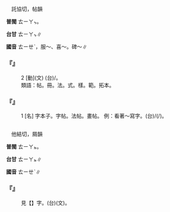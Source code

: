 
=={{ruby|帖|ㄊㄧㄝˋ}}==

　託協切，帖韻

'''普閩''' <rt>ㄊㄧㄚㆴ</rt>。

'''台甘''' <rt>ㄊㄧㄚㆴ</rt>∥

'''國音''' <rt>ㄊㄧㄝˋ</rt>{{ruby|。|ㄊㄧㄝ}}，服～{{ruby|。|ㄊㄧㄝˇ}}、喜～。碑～∥

    

==='''『{{ruby|帖|ㄊㄧㄝˋ}}』'''===
:2  [動](文) (台){{ruby|寫|ㄒㄧㄚˋ}}{{ruby|字|ㄌㄧ˫/ㆢㄧ˫}}{{ruby|站|ㄉㄧㆰ˪}}{{ruby|絹|ㄍㄧㄣ˪}}{{ruby|帛|ㄅㆤㆷ ͘}}{{ruby|裏|ㄌㄧㄣ˪}}/{{ruby|站|ㄉㄧㆰ˪}}{{ruby|綢|ㄉㄧㄨˊ}}{{ruby|仔|ㄚ}}{{ruby|布|ㄅㆦ˪}}{{ruby|寫|ㄒㄧㄚˋ}}{{ruby|字|ㄌㄧ˫/ㆢㄧ˫}}。
:類語：帖。冊。法。式。樣。範。拓本。
:
    

==='''『{{ruby|帖|ㄊㄧㄝˋ}}』'''===
:1  [名] 字本子。字帖。法帖。畫帖。 例：看著～寫字。(台){{ruby|看|ㄎㄨㆩ˪}}{{ruby|字|ㄌㄧ˫/ㆢㄧ˫}}{{ruby|帖|ㄊㄧㄚㆴ}}/{{ruby|法|ㄏㄨㄚㆵ}}{{ruby|帖|ㄊㄧㄚㆴ}}{{ruby|寫|ㄒㄧㄚˋ}}{{ruby|字|ㄌㄧ˫/ㆢㄧ˫}}(/{{ruby|練|ㄌㄧㄢ˫}}{{ruby|字|ㄌㄧ˫/ㆢㄧ˫}})。
    

=={{ruby|餮|ㄊㄧㄝˋ}}==

　他結切，屑韻

'''普閩''' <rt>ㄊㄧㄚㆵ</rt>。

'''台甘''' <rt>ㄊㄧㄚㆵ</rt>∥

'''國音''' <rt>ㄊㄧㄝˋ</rt>∥

    

==='''『{{ruby|饕|ㄊㄠ}}{{ruby|餮|ㄊㄧㄝˋ}}』'''===
:  見【{{ruby|饕|ㄊㄠ}}】字。(台){{ruby|饕|ㄊㄜ}}{{ruby|餮|ㄊㄧㄚㆵ}}(文)。
    
